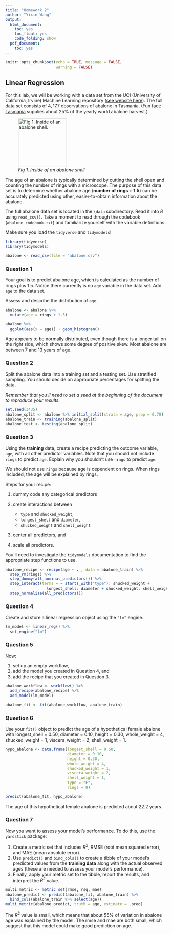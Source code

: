 ```yaml
---
title: "Homework 2"
author: "Yixin Wang"
output:
  html_document:
    toc: yes
    toc_float: yes
    code_folding: show
  pdf_document:
    toc: yes
---
```


```r
knitr::opts_chunk$set(echo = TRUE, message = FALSE,
                      warning = FALSE)
```

## Linear Regression

For this lab, we will be working with a data set from the UCI (University of California, Irvine) Machine Learning repository ([see website here](http://archive.ics.uci.edu/ml/datasets/Abalone)). The full data set consists of $4,177$ observations of abalone in Tasmania. (Fun fact: [Tasmania](https://en.wikipedia.org/wiki/Tasmania "Tasmania") supplies about $25\%$ of the yearly world abalone harvest.)

![*Fig 1. Inside of an abalone shell.*](https://cdn.shopify.com/s/files/1/1198/8002/products/1d89434927bffb6fd1786c19c2d921fb_2000x_652a2391-5a0a-4f10-966c-f759dc08635c_1024x1024.jpg?v=1582320404){width="152"}

The age of an abalone is typically determined by cutting the shell open and counting the number of rings with a microscope. The purpose of this data set is to determine whether abalone age (**number of rings + 1.5**) can be accurately predicted using other, easier-to-obtain information about the abalone.

The full abalone data set is located in the `\data` subdirectory. Read it into *R* using `read_csv()`. Take a moment to read through the codebook (`abalone_codebook.txt`) and familiarize yourself with the variable definitions.

Make sure you load the `tidyverse` and `tidymodels`!

```r
library(tidyverse)
library(tidymodels)

abalone <- read_csv(file = "abalone.csv")
```

### Question 1

Your goal is to predict abalone age, which is calculated as the number of rings plus 1.5. Notice there currently is no `age` variable in the data set. Add `age` to the data set.

Assess and describe the distribution of `age`.

```r
abalone <- abalone %>%
  mutate(age = rings + 1.5)
```

```r
abalone %>%
  ggplot(aes(x = age)) + geom_histogram()
```

Age appears to be normally distributed, even though there is a longer tail on the right side, which shows some degree of positive skew. Most abalone are between 7 and 13 years of age. 

### Question 2

Split the abalone data into a training set and a testing set. Use stratified sampling. You should decide on appropriate percentages for splitting the data.

*Remember that you'll need to set a seed at the beginning of the document to reproduce your results.*

```r
set.seed(3435)
abalone_split <- abalone %>% initial_split(strata = age, prop = 0.70)
abalone_train <- training(abalone_split)
abalone_test <- testing(abalone_split)
```

### Question 3

Using the **training** data, create a recipe predicting the outcome variable, `age`, with all other predictor variables. Note that you should not include `rings` to predict `age`. Explain why you shouldn't use `rings` to predict `age`.

We should not use `rings` because age is dependent on rings. When rings included, the age will be explained by rings.

Steps for your recipe:

1.  dummy code any categorical predictors

2.  create interactions between

    -   `type` and `shucked_weight`,
    -   `longest_shell` and `diameter`,
    -   `shucked_weight` and `shell_weight`

3.  center all predictors, and

4.  scale all predictors.

You'll need to investigate the `tidymodels` documentation to find the appropriate step functions to use.

```r
abalone_recipe <- recipe(age ~ . , data = abalone_train) %>%
  step_rm(rings) %>%
  step_dummy(all_nominal_predictors()) %>%
  step_interact(terms = ~ starts_with("type"): shucked_weight + 
                  longest_shell: diameter + shucked_weight: shell_weight) %>%
  step_normalize(all_predictors())
```

### Question 4

Create and store a linear regression object using the `"lm"` engine.

```r
lm_model <- linear_reg() %>%
  set_engine("lm")
```

### Question 5

Now:

1.  set up an empty workflow,
2.  add the model you created in Question 4, and
3.  add the recipe that you created in Question 3.

```r
abalone_workflow <- workflow() %>%
  add_recipe(abalone_recipe) %>%
  add_model(lm_model)

abalone_fit <- fit(abalone_workflow, abalone_train)
```

### Question 6

Use your `fit()` object to predict the age of a hypothetical female abalone with longest_shell = 0.50, diameter = 0.10, height = 0.30, whole_weight = 4, shucked_weight = 1, viscera_weight = 2, shell_weight = 1.

```r
hypo_abalone <- data.frame(longest_shell = 0.50, 
                           diameter = 0.10, 
                           height = 0.30, 
                           whole_weight = 4, 
                           shucked_weight = 1, 
                           viscera_weight = 2, 
                           shell_weight = 1, 
                           type = "F",
                           rings = 0)

predict(abalone_fit, hypo_abalone)
```

The age of this hypothetical female abalone is predicted about 22.2 years.

### Question 7

Now you want to assess your model's performance. To do this, use the `yardstick` package:

1.  Create a metric set that includes *R^2^*, RMSE (root mean squared error), and MAE (mean absolute error).
2.  Use `predict()` and `bind_cols()` to create a tibble of your model's predicted values from the **training data** along with the actual observed ages (these are needed to assess your model's performance).
3.  Finally, apply your metric set to the tibble, report the results, and interpret the *R^2^* value.

```r
multi_metric <- metric_set(rmse, rsq, mae)
abalone_predict <- predict(abalone_fit, abalone_train) %>%
  bind_cols(abalone_train %>% select(age))
multi_metric(abalone_predict, truth = age, estimate = .pred)
```

The $R^2$ value is small, which means that about 55% of variation in abalone age was explained by the model. The rmse and mae are both small, which suggest that this model could make good prediction on age.
